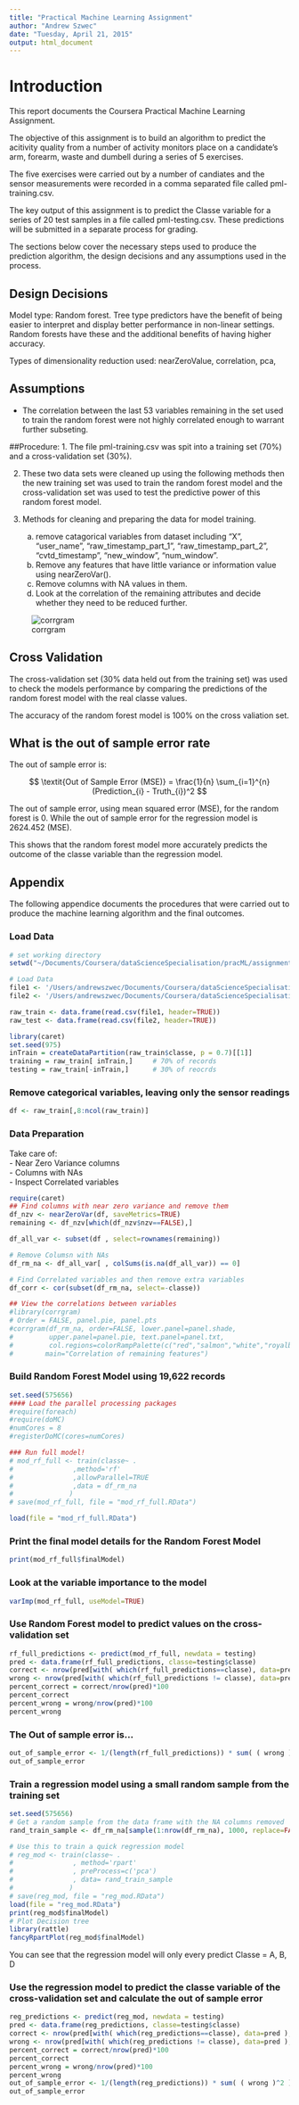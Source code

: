 ```yaml
---
title: "Practical Machine Learning Assignment"
author: "Andrew Szwec"
date: "Tuesday, April 21, 2015"
output: html_document
---
```


# Introduction
This report documents the Coursera Practical Machine Learning Assignment.

The objective of this assignment is to build an algorithm to predict the acitivity quality from a number of activity monitors place on a candidate's arm, forearm, waste and dumbell during a series of 5 exercises.  

The five exercises were carried out by a number of candiates and the sensor measurements were recorded in a comma separated file called pml-training.csv.

The key output of this assignment is to predict the Classe variable for a series of 20 test samples in a file called pml-testing.csv. These predictions will be submitted in a separate process for grading. 

The sections below cover the necessary steps used to produce the prediction algorithm, the design decisions and any assumptions used in the process.

## Design Decisions
Model type: Random forest. Tree type predictors have the benefit of being easier to interpret and display better performance in non-linear settings. Random forests have these and the additional benefits of having higher accuracy. 

Types of dimensionality reduction used: nearZeroValue, correlation, pca,

## Assumptions
- The correlation between the last 53 variables remaining in the set used to train the random forest were not highly correlated enough to warrant further subseting.

##Procedure:
1. The file pml-training.csv was spit into a training set (70%) and a cross-validation set (30%).

2. These two data sets were cleaned up using the following methods then the new training set was used to train the random forest model and the cross-validation set was used to test the predictive power of this random forest model.

3. Methods for cleaning and preparing the data for model training.
      a) remove catagorical variables from dataset including "X", "user_name", "raw_timestamp_part_1", "raw_timestamp_part_2", "cvtd_timestamp", "new_window ", "num_window".
	b) Remove any features that have little variance or information value using nearZeroVar().
	c) Remove columns with NA values in them.
	d) Look at the correlation of the remaining attributes and decide whether they need to be reduced further.

![corrgram](figure/corr.jpeg)

## Cross Validation
The cross-validation set (30% data held out from the training set) was used to check the models performance by comparing the predictions of the random forest model with the real classe values.
  
The accuracy of the random forest model is 100% on the cross valiation set.

## What is the out of sample error rate
The out of sample error is:

$$ \textit{Out of Sample Error (MSE)} = \frac{1}{n}  \sum_{i=1}^{n} (Prediction_{i} - Truth_{i})^2  $$

The out of sample error, using mean squared error (MSE), for the random forest is 0. While the out of sample error for the regression model is 2624.452 (MSE).

This shows that the random forest model more accurately predicts the outcome of the classe variable than the regression model.

## Appendix
The following appendice documents the procedures that were carried out to produce the machine learning algorithm and the final outcomes.

### Load Data 
```r
# set working directory
setwd("~/Documents/Coursera/dataScienceSpecialisation/pracML/assignment")

# Load Data
file1 <- '/Users/andrewszwec/Documents/Coursera/dataScienceSpecialisation/pracML/assignment/pml-training.csv'
file2 <- '/Users/andrewszwec/Documents/Coursera/dataScienceSpecialisation/pracML/assignment/pml-testing.csv'

raw_train <- data.frame(read.csv(file1, header=TRUE))
raw_test <- data.frame(read.csv(file2, header=TRUE))

library(caret)
set.seed(975)
inTrain = createDataPartition(raw_train$classe, p = 0.7)[[1]]
training = raw_train[ inTrain,]     # 70% of records
testing = raw_train[-inTrain,]      # 30% of reocrds
```


### Remove categorical variables, leaving only the sensor readings
```r
df <- raw_train[,8:ncol(raw_train)]
```

### Data Preparation
Take care of:  
- Near Zero Variance columns  
- Columns with NAs  
- Inspect Correlated variables  
 

```r
require(caret)
## Find columns with near zero variance and remove them
df_nzv <- nearZeroVar(df, saveMetrics=TRUE)
remaining <- df_nzv[which(df_nzv$nzv==FALSE),]

df_all_var <- subset(df , select=rownames(remaining))

# Remove Columsn with NAs
df_rm_na <- df_all_var[ , colSums(is.na(df_all_var)) == 0]

# Find Correlated variables and then remove extra variables
df_corr <- cor(subset(df_rm_na, select=-classe))

## View the correlations between variables
#library(corrgram)
# Order = FALSE, panel.pie, panel.pts
#corrgram(df_rm_na, order=FALSE, lower.panel=panel.shade,
#         upper.panel=panel.pie, text.panel=panel.txt,
#         col.regions=colorRampPalette(c("red","salmon","white","royalblue","navy")),       
#        main="Correlation of remaining features")
```

### Build Random Forest Model using 19,622 records
```r
set.seed(575656)
#### Load the parallel processing packages
#require(foreach)
#require(doMC)
#numCores = 8
#registerDoMC(cores=numCores)

### Run full model!
# mod_rf_full <- train(classe~ . 
#               ,method='rf'
#               ,allowParallel=TRUE
#               ,data = df_rm_na
#              )
# save(mod_rf_full, file = "mod_rf_full.RData")

load(file = "mod_rf_full.RData")
```

### Print the final model details for the Random Forest Model
```r
print(mod_rf_full$finalModel)
```

### Look at the variable importance to the model 
```r
varImp(mod_rf_full, useModel=TRUE)
```

### Use Random Forest model to predict values on the cross-validation set
```r
rf_full_predictions <- predict(mod_rf_full, newdata = testing)
pred <- data.frame(rf_full_predictions, classe=testing$classe)
correct <- nrow(pred[with( which(rf_full_predictions==classe), data=pred ),])
wrong <- nrow(pred[with( which(rf_full_predictions != classe), data=pred ),])
percent_correct = correct/nrow(pred)*100
percent_correct
percent_wrong = wrong/nrow(pred)*100
percent_wrong
```

### The Out of sample error is...
```r
out_of_sample_error <- 1/(length(rf_full_predictions)) * sum( ( wrong )^2 )
out_of_sample_error
```

### Train a regression model using a small random sample from the training set
```r
set.seed(575656)
# Get a random sample from the data frame with the NA columns removed
rand_train_sample <- df_rm_na[sample(1:nrow(df_rm_na), 1000, replace=FALSE),] 

# Use this to train a quick regression model
# reg_mod <- train(classe~ . 
#               , method='rpart'
#               , preProcess=c('pca')
#               , data= rand_train_sample
#              )
# save(reg_mod, file = "reg_mod.RData") 
load(file = "reg_mod.RData")
print(reg_mod$finalModel)
# Plot Decision tree
library(rattle)
fancyRpartPlot(reg_mod$finalModel)
```
You can see that the regression model will only every predict Classe = A, B, D

### Use the regression model to predict the classe variable of the cross-validation set and calculate the out of sample error
```r
reg_predictions <- predict(reg_mod, newdata = testing)
pred <- data.frame(reg_predictions, classe=testing$classe)
correct <- nrow(pred[with( which(reg_predictions==classe), data=pred ),])
wrong <- nrow(pred[with( which(reg_predictions != classe), data=pred ),])
percent_correct = correct/nrow(pred)*100
percent_correct
percent_wrong = wrong/nrow(pred)*100
percent_wrong
out_of_sample_error <- 1/(length(reg_predictions)) * sum( ( wrong )^2 )
out_of_sample_error
```



